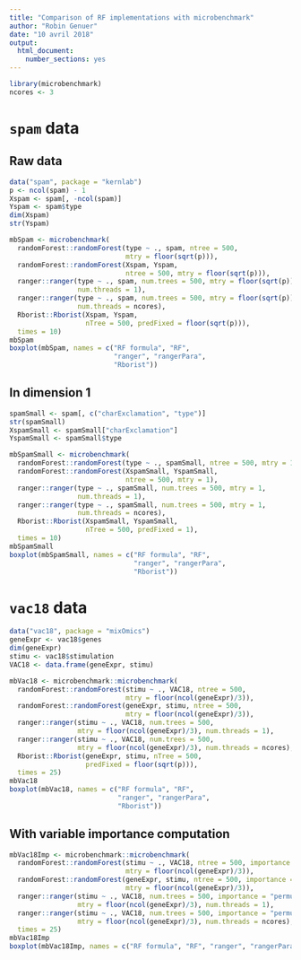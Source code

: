 ```yaml
---
title: "Comparison of RF implementations with microbenchmark"
author: "Robin Genuer"
date: "10 avril 2018"
output: 
  html_document: 
    number_sections: yes
---
```


```r
library(microbenchmark)
ncores <- 3
```

# `spam` data

## Raw data

```r
data("spam", package = "kernlab")
p <- ncol(spam) - 1
Xspam <- spam[, -ncol(spam)]
Yspam <- spam$type
dim(Xspam)
str(Yspam)
```

```r
mbSpam <- microbenchmark(
  randomForest::randomForest(type ~ ., spam, ntree = 500,
                             mtry = floor(sqrt(p))),
  randomForest::randomForest(Xspam, Yspam,
                             ntree = 500, mtry = floor(sqrt(p))),
  ranger::ranger(type ~ ., spam, num.trees = 500, mtry = floor(sqrt(p)),
                 num.threads = 1),
  ranger::ranger(type ~ ., spam, num.trees = 500, mtry = floor(sqrt(p)),
                 num.threads = ncores),
  Rborist::Rborist(Xspam, Yspam,
                   nTree = 500, predFixed = floor(sqrt(p))),
  times = 10)
mbSpam
boxplot(mbSpam, names = c("RF formula", "RF",
                          "ranger", "rangerPara",
                          "Rborist"))
```

## In dimension 1

```r
spamSmall <- spam[, c("charExclamation", "type")]
str(spamSmall)
XspamSmall <- spamSmall["charExclamation"]
YspamSmall <- spamSmall$type
```

```r
mbSpamSmall <- microbenchmark(
  randomForest::randomForest(type ~ ., spamSmall, ntree = 500, mtry = 1),
  randomForest::randomForest(XspamSmall, YspamSmall,
                             ntree = 500, mtry = 1),
  ranger::ranger(type ~ ., spamSmall, num.trees = 500, mtry = 1,
                 num.threads = 1),
  ranger::ranger(type ~ ., spamSmall, num.trees = 500, mtry = 1,
                 num.threads = ncores),
  Rborist::Rborist(XspamSmall, YspamSmall,
                   nTree = 500, predFixed = 1),
  times = 10)
mbSpamSmall
boxplot(mbSpamSmall, names = c("RF formula", "RF",
                               "ranger", "rangerPara",
                               "Rborist"))
```

# `vac18` data

```r
data("vac18", package = "mixOmics")
geneExpr <- vac18$genes
dim(geneExpr)
stimu <- vac18$stimulation
VAC18 <- data.frame(geneExpr, stimu)
```

```r
mbVac18 <- microbenchmark::microbenchmark(
  randomForest::randomForest(stimu ~ ., VAC18, ntree = 500,
                             mtry = floor(ncol(geneExpr)/3)),
  randomForest::randomForest(geneExpr, stimu, ntree = 500,
                             mtry = floor(ncol(geneExpr)/3)),
  ranger::ranger(stimu ~ ., VAC18, num.trees = 500,
                 mtry = floor(ncol(geneExpr)/3), num.threads = 1),
  ranger::ranger(stimu ~ ., VAC18, num.trees = 500,
                 mtry = floor(ncol(geneExpr)/3), num.threads = ncores),
  Rborist::Rborist(geneExpr, stimu, nTree = 500,
                   predFixed = floor(sqrt(p))),
  times = 25)
mbVac18
boxplot(mbVac18, names = c("RF formula", "RF",
                           "ranger", "rangerPara",
                           "Rborist"))
```

## With variable importance computation

```r
mbVac18Imp <- microbenchmark::microbenchmark(
  randomForest::randomForest(stimu ~ ., VAC18, ntree = 500, importance = TRUE,
                             mtry = floor(ncol(geneExpr)/3)),
  randomForest::randomForest(geneExpr, stimu, ntree = 500, importance = TRUE,
                             mtry = floor(ncol(geneExpr)/3)),
  ranger::ranger(stimu ~ ., VAC18, num.trees = 500, importance = "permutation",
                 mtry = floor(ncol(geneExpr)/3), num.threads = 1),
  ranger::ranger(stimu ~ ., VAC18, num.trees = 500, importance = "permutation",
                 mtry = floor(ncol(geneExpr)/3), num.threads = ncores),
  times = 25)
mbVac18Imp
boxplot(mbVac18Imp, names = c("RF formula", "RF", "ranger", "rangerPara"))
```
